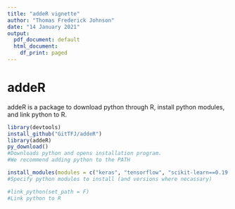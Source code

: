 ```yaml
---
title: "addeR vignette"
author: "Thomas Frederick Johnson"
date: "14 January 2021"
output:
  pdf_document: default
  html_document:
    df_print: paged
---
```


# addeR

addeR is a package to download python through R, install python modules, and link python to R.

```r
library(devtools)
install_github("GitTFJ/addeR")
library(addeR)
py_download() 
#Downloads python and opens installation program. 
#We recommend adding python to the PATH

install_modules(modules = c("keras", "tensorflow", "scikit-learn==0.19.1")) 
#Specify python modules to install (and versions where necassary)

#link_python(set_path = F)
#Link python to R
```

